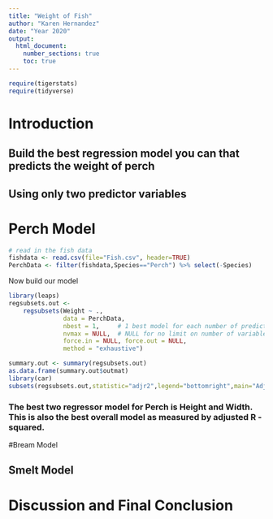 ```yaml
---
title: "Weight of Fish"
author: "Karen Hernandez"
date: "Year 2020"
output: 
  html_document:
    number_sections: true
    toc: true
---
```



```r
require(tigerstats)
require(tidyverse)
```

# Introduction

<!--In this section you explain what you are trying to show.  Where did the data come from?  What is the research or other question you are trying to answer?!-->

## Build the best regression model you can that predicts the weight of perch
## Using only two predictor variables  


# Perch Model

<!--Decide on your methods:  use "variable analysis" or other appropriate descriptors.  Make sure to choose at least one graphical method and at least one numerical method.!-->

```r
# read in the fish data 
fishdata <- read.csv(file="Fish.csv", header=TRUE)
PerchData <- filter(fishdata,Species=="Perch") %>% select(-Species)
```

Now build our model

```r
library(leaps)
regsubsets.out <-
    regsubsets(Weight ~ .,
               data = PerchData,
               nbest = 1,     # 1 best model for each number of predictors
               nvmax = NULL,  # NULL for no limit on number of variables
               force.in = NULL, force.out = NULL,
               method = "exhaustive")

summary.out <- summary(regsubsets.out)
as.data.frame(summary.out$outmat)
library(car)
subsets(regsubsets.out,statistic="adjr2",legend="bottomright",main="Adjusted R^2")
```

### The best two regressor model for Perch is Height and Width. This is also the best overall model as measured by adjusted R - squared.

#Bream Model

<!--Divide this section into two sub-sections:  One for your descriptive  results and one for your inferential results.!-->



## Smelt Model


# Discussion and Final Conclusion

<!--Discussion and conclusion here.  If you found a relationship be sure to consider whether the relationship occurs because one of the variavbles causes the other, or whether they perhasps are related for some other reason.  Watch the chapter 6 videos from the GeorgeTown videos collection.!-->
